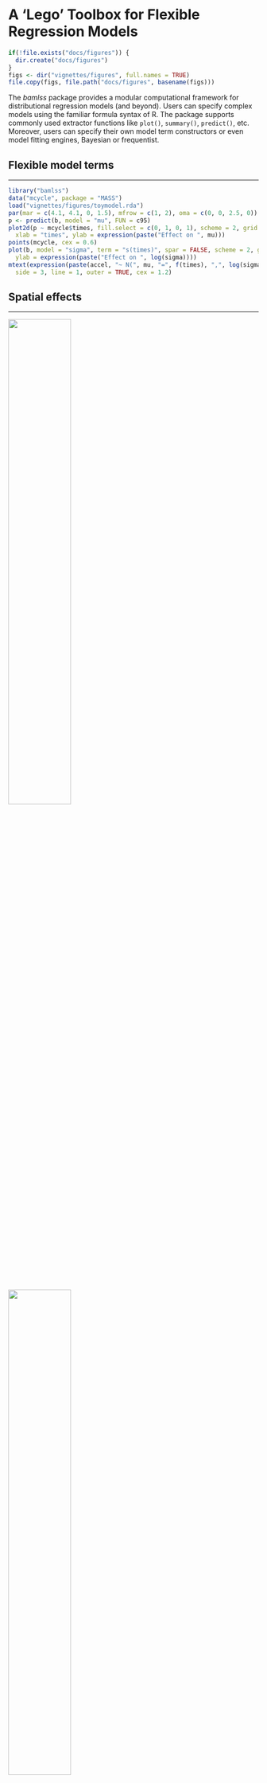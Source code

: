 # A 'Lego' Toolbox for Flexible Regression Models

```r
if(!file.exists("docs/figures")) {
  dir.create("docs/figures")
}
figs <- dir("vignettes/figures", full.names = TRUE)
file.copy(figs, file.path("docs/figures", basename(figs)))
```

The _bamlss_ package provides a modular computational framework for distributional regression
models (and beyond). Users can specify complex models using the familiar formula syntax of R. The
package supports commonly used extractor functions like `plot()`, `summary()`, `predict()`, etc.
Moreover, users can specify their own model term constructors or even model fitting engines, 
Bayesian or frequentist.


## Flexible model terms

---

```r
library("bamlss")
data("mcycle", package = "MASS")
load("vignettes/figures/toymodel.rda")
par(mar = c(4.1, 4.1, 0, 1.5), mfrow = c(1, 2), oma = c(0, 0, 2.5, 0))
p <- predict(b, model = "mu", FUN = c95)
plot2d(p ~ mcycle$times, fill.select = c(0, 1, 0, 1), scheme = 2, grid = 100,
  xlab = "times", ylab = expression(paste("Effect on ", mu)))
points(mcycle, cex = 0.6)
plot(b, model = "sigma", term = "s(times)", spar = FALSE, scheme = 2, grid = 100,
  ylab = expression(paste("Effect on ", log(sigma))))
mtext(expression(paste(accel, "~ N(", mu, "=", f(times), ",", log(sigma), "=", f(times), ")")),
  side = 3, line = 1, outer = TRUE, cex = 1.2)
```

## Spatial effects

---

![](figures/firemodel-effects-spatial-tc.png){width=50%}
![](figures/firemodel-effects-spatial-td.png){width=50%}

![](figures/firemodel-effects-baseline.png){width=50%}
![](figures/firemodel-effects-daytime-curves.png){width=50%}

## Prediction

---

![](figures/rainmodel-effects-predict.png){width=100%}

## Model diagnostics

---

```r
par(mar = c(4.1, 4.1, 2.5, 1.1), mfrow = c(1, 2))
plot(b, which = 3, spar = FALSE, col = "lightgray")
plot(b, which = 4, spar = FALSE)
```

![](figures/traceplot-03.png){width=100%}

## Custom model terms and model fitting engines

```r
## Posterior mode optimization.
bfit <- function(x, y, family, start = NULL, weights = NULL, offset = NULL,
  update = "iwls", criterion = c("AICc", "BIC", "AIC"), ..) { }

## MCMC Sampler.
GMCMC <- function(x, y, family, start = NULL, weights = NULL, offset = NULL,
  n.iter = 1200, burnin = 200, thin = 1, verbose = TRUE, step = 20, ...) { }

## Gradient boosting.
boost <- function(x, y, family, weights = NULL, offset = NULL,
  nu = 0.1, nu.adapt = TRUE, df = 4, maxit = 400, ...) { }

## LASSO.
lasso <- function(x, y, start = NULL, adaptive = TRUE,
  lower = 0.001, upper = 1000,  nlambda = 100, lambda = NULL, ...) { }
```


